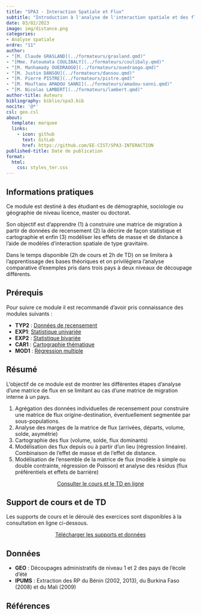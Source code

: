 ```yaml
---
title: "SPA3 - Interaction Spatiale et Flux"
subtitle: "Introduction à l'analyse de l'interaction spatiale et des flux"
date: 03/02/2023
image: img/distance.png
categories: 
- Analyse spatiale
ordre: "11" 
author: 
- "[M. Claude GRASLAND](../formateurs/grasland.qmd)"
- "[Mme. Fatoumata COULIBALY](../formateurs/coulibaly.qmd)"
- "[M. Manhamady OUEDRAOGO](../formateurs/ouedraogo.qmd)"
- "[M. Justin DANSOU](../formateurs/dansou.qmd)"
- "[M. Pierre PISTRE](../formateurs/pistre.qmd)"
- "[M. Mouftaou AMADOU SANNI](../formateurs/amadou-sanni.qmd)"
- "[M. Nicolas LAMBERT](../formateurs/lambert.qmd)"
author-title: Auteurs
bibliography: biblio/spa3.bib
nocite: '@*'
csl: geo.csl
about:
  template: marquee
  links:
    - icon: github
      text: GitLab
      href: https://github.com/EE-CIST/SPA3-INTERACTION
published-title: Date de publication 
format:
  html: 
    css: styles_ter.css
---
```


<!-- ::: {#contrib} -->

<!-- ### Contributeur·rice·s -->

<!-- Hugues Pecout, ... -->

<!-- ::: -->

## <i class="bi bi-info-circle"></i> Informations pratiques

Ce module est destiné à des étudiant·es de démographie, sociologie ou géographie de niveau licence, master ou doctorat.

Son objectif est d'apprendre (1) à construire une matrice de migration à partir de données de recensement (2) la décrire de façon statistique et cartographie et enfin (3) modéliser les effets de masse et de distance à l'aide de modèles d'interaction spatiale de type gravitaire.

Dans le temps disponible (2h de cours et 2h de TD) on se limitera à l'apprentissage des bases théoriques et on privilégiera l'analyse comparative d'exemples pris dans trois pays à deux niveaux de découpage différents.

## <i class="bi bi-ui-checks-grid"></i> Prérequis

Pour suivre ce module il est recommandé d'avoir pris connaissance des modules suivants :

-   **TYP2** : [Données de recensement](typ2_rec.qmd)
-   **EXP1**: [Statistique univariée](exp1_uni.qmd)
-   **EXP2** : [Statistique bivariée](exp2_biv.qmd)
-   **CAR1** : [Cartographie thématique](cart1-2_the.qmd)
-   **MOD1** : [Régression multiple](mod1_quanti.qmd)

## <i class="bi bi-bookmark"></i> Résumé

L'objectif de ce module est de montrer les différentes étapes d'analyse d'une matrice de flux en se limitant au cas d'une matrice de migration interne à un pays.

1.  Agrégation des données individuelles de recensement pour construire une matrice de flux origine-destination, éventuellement segmentée par sous-populations.
2.  Analyse des marges de la matrice de flux (arrivées, départs, volume, solde, asymétrie)
3.  Cartographie des flux (volume, solde, flux dominants)
4.  Modélisation des flux depuis ou à partir d'un lieu (régression linéaire). Combinaison de l'effet de masse et de l'effet de distance.
5.  Modélisation de l'ensemble de la matrice de flux (modèle à simple ou double contrainte, régression de Poisson) et analyse des résidus (flux préférentiels et effets de barrière)

<center><a href="https://ee-cist.github.io/SPA3-INTERACTION/" class="btn btn-info" role="button" aria-disabled="true" target="_blank" rel="noopener noreferrer"><i class="bi bi-eye"></i>Consulter le cours et le TD en ligne</a></center>

## <i class="bi bi-person-video3"></i> Support de cours et de TD

Les supports de cours et le déroulé des exercices sont disponibles à la consultation en ligne ci-dessous.

<!-- <object class="slide" data="support/introR_seance2_diapo.pdf" type="application/pdf"> -->

<!-- <iframe class="slide" src="https://meghan.rbind.io/slides/neair/neair.html#/title-slide"> -->

<!-- </iframe> -->

<!-- ::: {#url} -->

<!-- <i class="bi bi-cloud-arrow-down-fill"></i> [Télécharger</i>]() -->

<!-- ::: -->

<!-- </object> -->

<!-- ## <i class="bi bi-person-video3"></i> Support de TD -->

<center><a href="https://bit.ly/3RvFczN " class="btn btn-warning" role="button" aria-disabled="true" target="_blank" rel="noopener noreferrer"><i class="bi bi-cloud-arrow-down"></i>Télécharger les supports et données</a></center>

## <i class="bi bi-clipboard-data"></i> Données

-   **GEO** : Découpages administratifs de niveau 1 et 2 des pays de l'école d'été
-   **IPUMS** : Extraction des RP du Bénin (2002, 2013), du Burkina Faso (2008) et du Mali (2009)


## <i class="bi bi-file-earmark-text"></i> Références

::: {#refs}
:::
